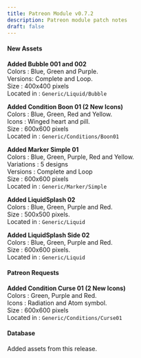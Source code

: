 ```yaml
---
title: Patreon Module v0.7.2
description: Patreon module patch notes
draft: false
---
```


#### New Assets

**Added Bubble 001 and 002**  
Colors : Blue, Green and Purple.  
Versions: Complete and Loop.  
Size : 400x400 pixels  
Located in : ``Generic/Liquid/Bubble``

**Added Condition Boon 01 (2 New Icons)**  
Colors : Blue, Green, Red and Yellow.  
Icons : Winged heart and pill.  
Size : 600x600 pixels  
Located in : ``Generic/Conditions/Boon01``

**Added Marker Simple 01**  
Colors : Blue, Green, Purple, Red and Yellow.  
Variations : 5 designs  
Versions : Complete and Loop  
Size : 600x600 pixels  
Located in : ``Generic/Marker/Simple``

**Added LiquidSplash 02**  
Colors : Blue, Green, Purple and Red.  
Size : 500x500 pixels.  
Located in : ``Generic/Liquid``

**Added LiquidSplash Side 02**  
Colors : Blue, Green, Purple and Red.  
Size : 600x600 pixels.  
Located in : ``Generic/Liquid``

#### Patreon Requests

**Added Condition Curse 01 (2 New Icons)**  
Colors : Green, Purple and Red.  
Icons : Radiation and Atom symbol.  
Size : 600x600 pixels  
Located in : ``Generic/Conditions/Curse01``


#### Database

Added assets from this release.







